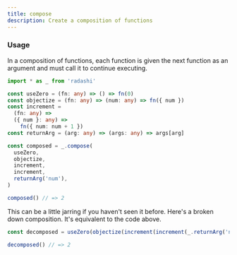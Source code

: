 ```yaml
---
title: compose
description: Create a composition of functions
---
```


### Usage

In a composition of functions, each function is given the next function as an argument and must call it to continue executing.

```ts
import * as _ from 'radashi'

const useZero = (fn: any) => () => fn(0)
const objectize = (fn: any) => (num: any) => fn({ num })
const increment =
  (fn: any) =>
  ({ num }: any) =>
    fn({ num: num + 1 })
const returnArg = (arg: any) => (args: any) => args[arg]

const composed = _.compose(
  useZero,
  objectize,
  increment,
  increment,
  returnArg('num'),
)

composed() // => 2
```

This can be a little jarring if you haven't seen it before. Here's a broken down composition. It's equivalent to the code above.

```ts
const decomposed = useZero(objectize(increment(increment(_.returnArg('num')))))

decomposed() // => 2
```

